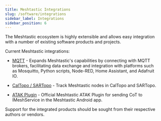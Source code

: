 ```yaml
---
title: Meshtastic Integrations
slug: /software/integrations
sidebar_label: Integrations
sidebar_position: 6
---
```


The Meshtastic ecosystem is highly extensible and allows easy integration with a number of existing software products and projects.

Current Meshtastic integrations:

- [MQTT](/docs/software/integrations/MQTT/) - Expands Meshtastic's capabilities by connecting with MQTT brokers, facilitating data exchange and integration with platforms such as Mosquitto, Python scripts, Node-RED, Home Assistant, and Adafruit IO.

- [CalTopo / SARTopo](/docs/software/integrations/integrations-caltopo) - Track Meshtastic nodes in CalTopo and SARTopo.

- [ATAK Plugin](/docs/software/integrations/integrations-atak-plugin) - Official Meshtastic ATAK Plugin for sending CoT to IMeshService in the Meshtastic Android app.

Support for the integrated products should be sought from their respective authors or vendors.
